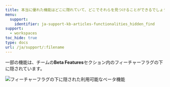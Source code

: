 ---
title: 本当に優れた機能はどこに隠れていて、どこでそれらを見つけることができるでしょうか？
menu:
  support:
    identifier: ja-support-kb-articles-functionalities_hidden_find
support:
  - workspaces
toc_hide: true
type: docs
url: /ja/support/:filename
---
一部の機能は、チームの**Beta Features**セクション内のフィーチャーフラグの下に隠されています。

<Frame>
    <img src="/images/technical_faq/beta_features.png" alt="フィーチャーフラグの下に隠された利用可能なベータ機能"  />
</Frame>